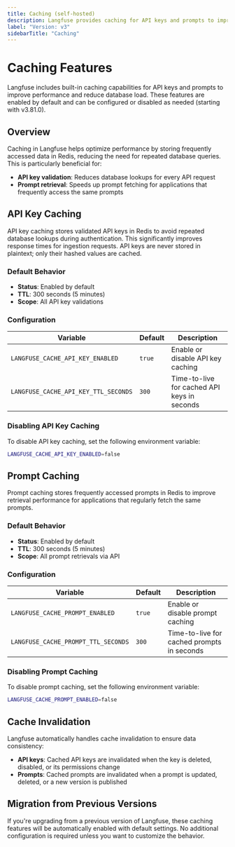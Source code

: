 ```yaml
---
title: Caching (self-hosted)
description: Langfuse provides caching for API keys and prompts to improve performance and reduce database load.
label: "Version: v3"
sidebarTitle: "Caching"
---
```


# Caching Features

Langfuse includes built-in caching capabilities for API keys and prompts to improve performance and reduce database load.
These features are enabled by default and can be configured or disabled as needed (starting with v3.81.0).

## Overview

Caching in Langfuse helps optimize performance by storing frequently accessed data in Redis, reducing the need for repeated database queries. This is particularly beneficial for:

- **API key validation**: Reduces database lookups for every API request
- **Prompt retrieval**: Speeds up prompt fetching for applications that frequently access the same prompts

## API Key Caching

API key caching stores validated API keys in Redis to avoid repeated database lookups during authentication.
This significantly improves response times for ingestion requests.
API keys are never stored in plaintext; only their hashed values are cached.

### Default Behavior

- **Status**: Enabled by default
- **TTL**: 300 seconds (5 minutes)
- **Scope**: All API key validations

### Configuration

| Variable                             | Default | Description                                 |
| ------------------------------------ | ------- | ------------------------------------------- |
| `LANGFUSE_CACHE_API_KEY_ENABLED`     | `true`  | Enable or disable API key caching           |
| `LANGFUSE_CACHE_API_KEY_TTL_SECONDS` | `300`   | Time-to-live for cached API keys in seconds |

### Disabling API Key Caching

To disable API key caching, set the following environment variable:

```bash
LANGFUSE_CACHE_API_KEY_ENABLED=false
```

## Prompt Caching

Prompt caching stores frequently accessed prompts in Redis to improve retrieval performance for applications that regularly fetch the same prompts.

### Default Behavior

- **Status**: Enabled by default
- **TTL**: 300 seconds (5 minutes)
- **Scope**: All prompt retrievals via API

### Configuration

| Variable                            | Default | Description                                |
| ----------------------------------- | ------- | ------------------------------------------ |
| `LANGFUSE_CACHE_PROMPT_ENABLED`     | `true`  | Enable or disable prompt caching           |
| `LANGFUSE_CACHE_PROMPT_TTL_SECONDS` | `300`   | Time-to-live for cached prompts in seconds |

### Disabling Prompt Caching

To disable prompt caching, set the following environment variable:

```bash
LANGFUSE_CACHE_PROMPT_ENABLED=false
```

## Cache Invalidation

Langfuse automatically handles cache invalidation to ensure data consistency:

- **API keys**: Cached API keys are invalidated when the key is deleted, disabled, or its permissions change
- **Prompts**: Cached prompts are invalidated when a prompt is updated, deleted, or a new version is published

## Migration from Previous Versions

<Callout type="info">
  If you're upgrading from a previous version of Langfuse, these caching
  features will be automatically enabled with default settings. No additional
  configuration is required unless you want to customize the behavior.
</Callout>
